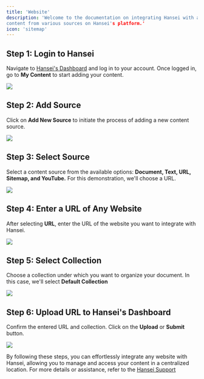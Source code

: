 ```yaml
---
title: 'Website'
description: 'Welcome to the documentation on integrating Hansei with any website. Follow these simple steps to seamlessly add and manage 
content from various sources on Hansei's platform.'
icon: 'sitemap'
---
```


## Step 1: Login to Hansei
Navigate to [Hansei's Dashboard](https://hansei.app/dashboard) and log in to your account.
Once logged in, go to **My Content** to start adding your content.

<img
  src="/images/doc/1.png"
/>

## Step 2: Add Source
Click on **Add New Source** to initiate the process of adding a new content source.

<img
  src="/images/doc/2.png"
/>

## Step 3: Select Source
Select a content source from the available options: **Document, Text, URL, Sitemap, and YouTube.**
For this demonstration, we'll choose a URL.

<img
  src="/images/doc/3.png"
/>

## Step 4: Enter a URL of Any Website
After selecting **URL**, enter the URL of the website you want to integrate with Hansei.

<img
  src="/images/url/4.png"
/>

## Step 5: Select Collection
Choose a collection under which you want to organize your document. In this case, we'll select **Default Collection**

<img
  src="/images/url/5.png"
/>

## Step 6: Upload URL to Hansei's Dashboard
Confirm the entered URL and collection.
Click on the **Upload** or **Submit** button.

<img
  src="/images/url/6.png"
/>

By following these steps, you can effortlessly integrate any website with Hansei, allowing you to manage and access your content in a centralized location. For more details or assistance, refer to the [Hansei Support](https://hansei.app/contact)
